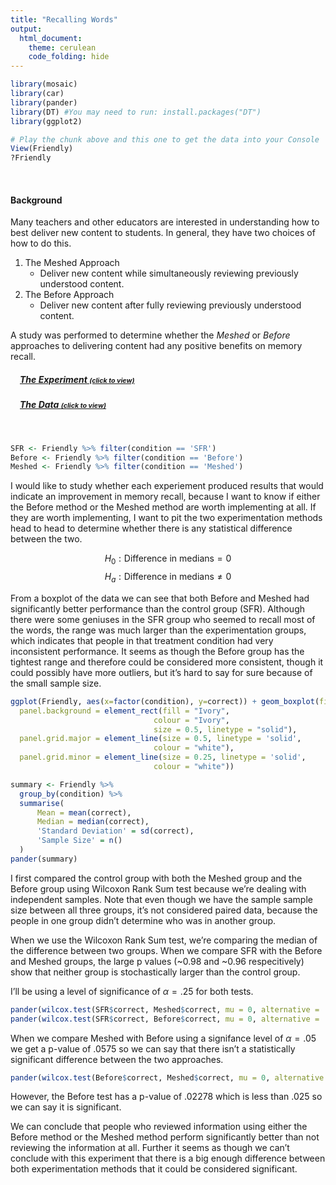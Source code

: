 ```yaml
---
title: "Recalling Words"
output: 
  html_document:
    theme: cerulean
    code_folding: hide
---
```


<script type="text/javascript">
 function showhide(id) {
    var e = document.getElementById(id);
    e.style.display = (e.style.display == 'block') ? 'none' : 'block';
 }
</script>

```r
library(mosaic)
library(car)
library(pander)
library(DT) #You may need to run: install.packages("DT") 
library(ggplot2)
```

```r
# Play the chunk above and this one to get the data into your Console
View(Friendly)
?Friendly
```


<br />

#### Background

Many teachers and other educators are interested in understanding how to best deliver new content to students. In general, they have two choices of how to do this.

1. The Meshed Approach
    * Deliver new content while simultaneously reviewing previously understood content.

2. The Before Approach
    * Deliver new content after fully reviewing previously understood content.

A study was performed to determine whether the *Meshed* or *Before* approaches to delivering content had any positive benefits on memory recall. 

<div style="padding-left:15px;">

##### <a href="javascript:showhide('uniquename')">The Experiment <span style="font-size:8pt;">(click to view)</span></a>


<div id="uniquename" style="display:none;">

Individuals were seated at a computer and shown a list of words. Words appeared on the screen one at a time, for two seconds each, until all words had been shown (40 total). After all words were shown, they were required to perform a few two-digit mathematical additions (like 15 + 25) for 15 seconds to avoid immediate memory recall of the words. They were then asked to write down as many of the 40 words as they could remember. They were given a maximum of 5.3 minutes to recall words.

The process of showing words and recalling words was repeated four times with the same list of words each time (four chances to get it right). The presentation of the first trial was the same for all treatment conditions. However, trials 2, 3, and 4 were slightly different for each treatment condition.

<div style="padding-left:15px;">

The `SFR` group (the control group) stands for Standard Free Recall. In all four trials the same list of 40 words was presented, in a random order each time.

The `Before` group also used the same 40 words during each trial. However, any words that were correctly recalled in a previous trial were presented first, or *before* the words that were not recalled in the last trial. After all the correct words were presented in random order, the non-recalled words were presented in a random order.

The `Meshed` group also used the same 40 words during each trial. However, words that were correctly recalled in a previous trial were alternated with a missed word during the next presentation order. 

</div>

The data records the number of correctly recalled words (out of the 40 possible) from the fourth trial. Results were obtained for 30 students, 10 in each of the three treatment groups: `SFR`, `Before`, and `Meshed`. 

</div>

##### <a href="javascript:showhide('uniquename2')">The Data <span style="font-size:8pt;">(click to view)</span></a>

<div id="uniquename2" style="display:none;">

```r
datatable(Friendly)
```

</div>
</div>

<br />


```r
SFR <- Friendly %>% filter(condition == 'SFR')
Before <- Friendly %>% filter(condition == 'Before')
Meshed <- Friendly %>% filter(condition == 'Meshed')
```

I would like to study whether each experiement produced results that would indicate an improvement in memory recall, because I want to know if either the Before method or the Meshed method are worth implementing at all. If they are worth implementing, I want to pit the two experimentation methods head to head to determine whether there is any statistical difference between the two.

$$
 H_0: \text{Difference in medians} = 0
$$
$$
H_a: \text{Difference in medians} \not= 0
$$


From a boxplot of the data we can see that both Before and Meshed had significantly better performance than the control group (SFR). Although there were some geniuses in the SFR group who seemed to recall most of the words, the range was much larger than the experimentation groups, which indicates that people in that treatment condition had very inconsistent performance. It seems as though the Before group has the tightest range and therefore could be considered more consistent, though it could possibly have more outliers, but it's hard to say for sure because of the small sample size.

```r

ggplot(Friendly, aes(x=factor(condition), y=correct)) + geom_boxplot(fill="LightSalmon") + labs(x="Learning method", y="Number of Correct Answers (out od 40)", title="Both experimentation learning methods have higher means than control group") + theme(
  panel.background = element_rect(fill = "Ivory",
                                colour = "Ivory",
                                size = 0.5, linetype = "solid"),
  panel.grid.major = element_line(size = 0.5, linetype = 'solid',
                                colour = "white"), 
  panel.grid.minor = element_line(size = 0.25, linetype = 'solid',
                                colour = "white"))
```

```r
summary <- Friendly %>% 
  group_by(condition) %>% 
  summarise(
      Mean = mean(correct), 
      Median = median(correct), 
      'Standard Deviation' = sd(correct),
      'Sample Size' = n()
  )
pander(summary)
```

I first compared the control group with both the Meshed group and the Before group using Wilcoxon Rank Sum test because we're dealing with independent samples. Note that even though we have the sample sample size between all three groups, it's not considered paired data, because the people in one group didn't determine who was in another group.

When we use the Wilcoxon Rank Sum test, we're comparing the median of the difference between two groups. When we compare SFR with the Before and Meshed groups, the large p values (~0.98 and ~0.96 respecitively) show that neither group is stochastically larger than the control group.

I'll be using a level of significance of $\alpha = .25$ for both tests.

```r

pander(wilcox.test(SFR$correct, Meshed$correct, mu = 0, alternative = 'less', conf.level=.975))
pander(wilcox.test(SFR$correct, Before$correct, mu = 0, alternative = 'less', conf.level=.975))
```

When we compare Meshed with Before using a signifance level of $\alpha = .05$ we get a p-value of .0575 so we can say that there isn't a statistically significant difference between the two approaches.

```r
pander(wilcox.test(Before$correct, Meshed$correct, mu = 0, alternative = 'two.sided', conf.level=.95))

```

However, the Before test has a p-value of .02278 which is less than .025 so we can say it is significant.

We can conclude that people who reviewed information using either the Before method or the Meshed method perform significantly better than not reviewing the information at all. Further it seems as though we can't conclude with this experiment that there is a big enough difference between both experimentation methods that it could be considered significant. 







